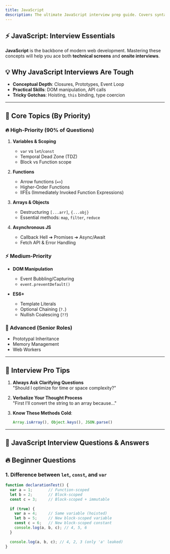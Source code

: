 ```yaml
---
title: JavaScript
description: The ultimate JavaScript interview prep guide. Covers syntax, DOM, async, and modern JS patterns every developer must know.
---
```


## ⚡ JavaScript: Interview Essentials

**JavaScript** is the backbone of modern web development. Mastering these concepts will help you ace both **technical screens** and **onsite interviews**.

## 💡 Why JavaScript Interviews Are Tough
- **Conceptual Depth**: Closures, Prototypes, Event Loop
- **Practical Skills**: DOM manipulation, API calls
- **Tricky Gotchas**: Hoisting, `this` binding, type coercion

---

## 🎯 Core Topics (By Priority)

### 🔥 High-Priority (90% of Questions)
1. **Variables & Scoping**
   - `var` vs `let`/`const`
   - Temporal Dead Zone (TDZ)
   - Block vs Function scope

2. **Functions**
   - Arrow functions (`=>`)
   - Higher-Order Functions
   - IIFEs (Immediately Invoked Function Expressions)

3. **Arrays & Objects**
   - Destructuring `[...arr]`, `{...obj}`
   - Essential methods: `map`, `filter`, `reduce`

4. **Asynchronous JS**
   - Callback Hell ➔ Promises ➔ Async/Await
   - Fetch API & Error Handling

### ⚡ Medium-Priority
- **DOM Manipulation**
  - Event Bubbling/Capturing
  - `event.preventDefault()`
  
- **ES6+**
  - Template Literals
  - Optional Chaining (`?.`)
  - Nullish Coalescing (`??`)

### 🧠 Advanced (Senior Roles)
- Prototypal Inheritance
- Memory Management
- Web Workers

---

## 💼 Interview Pro Tips
1. **Always Ask Clarifying Questions**  
   "Should I optimize for time or space complexity?"

2. **Verbalize Your Thought Process**  
   "First I'll convert the string to an array because..."

3. **Know These Methods Cold**:
   ```js
   Array.isArray(), Object.keys(), JSON.parse() 
   ```
---

## 🎯 JavaScript Interview Questions & Answers

## 🔥 Beginner Questions

### 1. Difference between `let`, `const`, and `var`

```js
function declarationTest() {
  var a = 1;       // Function-scoped
  let b = 2;       // Block-scoped
  const c = 3;     // Block-scoped + immutable
  
  if (true) {
    var a = 4;     // Same variable (hoisted)
    let b = 5;     // New block-scoped variable
    const c = 6;   // New block-scoped constant
    console.log(a, b, c); // 4, 5, 6
  }
  
  console.log(a, b, c); // 4, 2, 3 (only 'a' leaked)
}